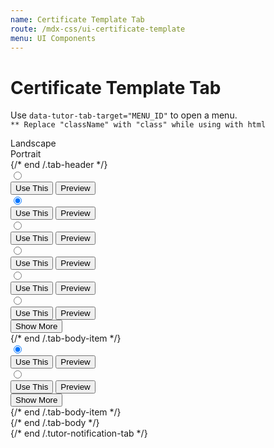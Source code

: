 ```yaml
---
name: Certificate Template Tab
route: /mdx-css/ui-certificate-template
menu: UI Components
---
```



# Certificate Template Tab

Use `data-tutor-tab-target="MENU_ID"` to open a menu.<br/>
`** Replace "className" with "class" while using with html`

<Playground>
	<div className="tutor-default-tab tutor-certificate-template-tab">
		<div className="tab-header d-flex justify-content-center">
			<div className="tab-header-item is-active" data-tutor-tab-target="tab-target-certificate-1">
				<div className="item-wrapper color-black-30 d-flex align-items-center">
					<span className="icon ttr-landscape-filled"></span>
					<span className="title text-btn-medium">Landscape</span>
				</div>
			</div>
			<div className="tab-header-item" data-tutor-tab-target="tab-target-certificate-2">
				<div className="item-wrapper color-black-30 d-flex align-items-center">
					<span className="icon ttr-portrait-filled"></span>
					<span className="title text-btn-medium">Portrait</span>
				</div>
			</div>
		</div>
		{/* end /.tab-header */}
		<div className="tab-body">
			<div className="tab-body-item is-active" id="tab-target-certificate-1">
				<div className="tutor-certificate-template template-landscape">
					<div className="template-item">
						<label className="template-radio-field" for="certificate-landscape-1">
							<input type="radio" name="certificate-landscape" id="certificate-landscape-1" />
							<span className="icon-wrapper">
								<img src="https://www.themeum.com/wp-content/uploads/2020/11/tutor-marketplace1x.png" alt="" />
							</span>
							<div className="template-item-overlay">
								<button className="tutor-btn tutor-is-xs">Use This</button>
								<button className="tutor-btn tutor-is-xs tutor-is-outline">Preview</button>
							</div>
						</label>
					</div>
					<div className="template-item">
						<label className="template-radio-field" for="certificate-landscape-2">
							<input type="radio" name="certificate-landscape" id="certificate-landscape-2" checked />
							<span className="icon-wrapper">
								<img src="https://www.themeum.com/wp-content/uploads/2020/11/tutor-marketplace1x.png" alt="" />
							</span>
							<div className="template-item-overlay">
								<button className="tutor-btn tutor-is-xs">Use This</button>
								<button className="tutor-btn tutor-is-xs tutor-is-outline">Preview</button>
							</div>
						</label>
					</div>
					<div className="template-item">
						<label className="template-radio-field" for="certificate-landscape-3">
							<input type="radio" name="certificate-landscape" id="certificate-landscape-3" />
							<span className="icon-wrapper">
								<img src="https://www.themeum.com/wp-content/uploads/2020/11/tutor-marketplace1x.png" alt="" />
							</span>
							<div className="template-item-overlay">
								<button className="tutor-btn tutor-is-xs">Use This</button>
								<button className="tutor-btn tutor-is-xs tutor-is-outline">Preview</button>
							</div>
						</label>
					</div>
					<div className="template-item">
						<label className="template-radio-field" for="certificate-landscape-4">
							<input type="radio" name="certificate-landscape" id="certificate-landscape-4" />
							<span className="icon-wrapper">
								<img src="https://www.themeum.com/wp-content/uploads/2020/11/tutor-marketplace1x.png" alt="" />
							</span>
							<div className="template-item-overlay">
								<button className="tutor-btn tutor-is-xs">Use This</button>
								<button className="tutor-btn tutor-is-xs tutor-is-outline">Preview</button>
							</div>
						</label>
					</div>
					<div className="template-item">
						<label className="template-radio-field" for="certificate-landscape-5">
							<input type="radio" name="certificate-landscape" id="certificate-landscape-5" />
							<span className="icon-wrapper">
								<img src="https://www.themeum.com/wp-content/uploads/2020/11/tutor-marketplace1x.png" alt="" />
							</span>
							<div className="template-item-overlay">
								<button className="tutor-btn tutor-is-xs">Use This</button>
								<button className="tutor-btn tutor-is-xs tutor-is-outline">Preview</button>
							</div>
						</label>
					</div>
					<div className="template-item">
						<label className="template-radio-field" for="certificate-landscape-6">
							<input type="radio" name="certificate-landscape" id="certificate-landscape-6" />
							<span className="icon-wrapper">
								<img src="https://www.themeum.com/wp-content/uploads/2020/11/tutor-marketplace1x.png" alt="" />
							</span>
							<div className="template-item-overlay">
								<button className="tutor-btn tutor-is-xs">Use This</button>
								<button className="tutor-btn tutor-is-xs tutor-is-outline">Preview</button>
							</div>
						</label>
					</div>
					<div className="template-load-more">
						<button className="load-more-btn color-text-primary text-medium-body">
							<span className="ttr-plus-filled color-design-brand"></span> Show More
						</button>
					</div>
				</div>
			</div>
			{/* end /.tab-body-item */}
			<div className="tab-body-item" id="tab-target-certificate-2">
				<div className="tutor-certificate-template template-portrait">
					<div className="template-item">
						<label className="template-radio-field" for="certificate-portrait-1">
							<input type="radio" name="certificate-portrait" id="certificate-portrait-1" checked />
							<span className="icon-wrapper">
								<img src="https://www.themeum.com/wp-content/uploads/2020/11/tutor-marketplace1x.png" alt="" />
							</span>
							<div className="template-item-overlay">
								<button className="tutor-btn tutor-is-xs">Use This</button>
								<button className="tutor-btn tutor-is-xs tutor-is-outline">Preview</button>
							</div>
						</label>
					</div>
					<div className="template-item">
						<label className="template-radio-field" for="certificate-portrait-2">
							<input type="radio" name="certificate-portrait" id="certificate-portrait-2" />
							<span className="icon-wrapper">
								<img src="https://www.themeum.com/wp-content/uploads/2020/11/tutor-marketplace1x.png" alt="" />
							</span>
							<div className="template-item-overlay">
								<button className="tutor-btn tutor-is-xs">Use This</button>
								<button className="tutor-btn tutor-is-xs tutor-is-outline">Preview</button>
							</div>
						</label>
					</div>
					<div className="template-load-more">
						<button className="load-more-btn color-text-primary text-medium-body">
							<span className="ttr-plus-filled color-design-brand"></span> Show More
						</button>
					</div>
				</div>
			</div>
			{/* end /.tab-body-item */}
		</div>
		{/* end /.tab-body */}
	</div>
	{/* end /.tutor-notification-tab */}
</Playground>
